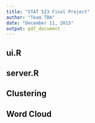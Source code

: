 ```yaml
---
title: "STAT 523 Final Project"
author: "Team TBA"
date: "December 11, 2015"
output: pdf_document
---
```


## ui.R

## server.R

## Clustering

## Word Cloud
